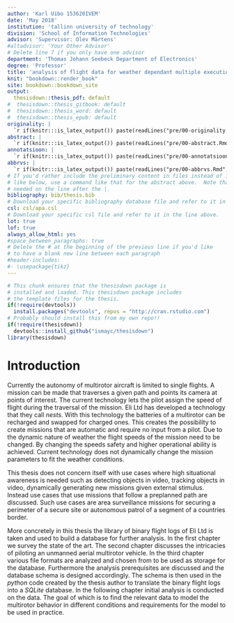 ```yaml
---
author: 'Karl Uibo 153620IVEM'
date: 'May 2018'
institution: 'tallinn university of technology'
division: 'School of Information Technologies'
advisor: 'Supervisor: Olev Märtens'
#altadvisor: 'Your Other Advisor'
# Delete line 7 if you only have one advisor
department: 'Thomas Johann Seebeck Department of Electronics'
degree: 'Professor'
title: 'analysis of flight data for weather dependant multiple execution autonomous missions'
knit: "bookdown::render_book"
site: bookdown::bookdown_site
output: 
  thesisdown::thesis_pdf: default
#  thesisdown::thesis_gitbook: default
#  thesisdown::thesis_word: default
#  thesisdown::thesis_epub: default
originality: |
  `r if(knitr:::is_latex_output()) paste(readLines("pre/00-originality.Rmd", encoding = "UTF-8"), collapse = '\n  ')`
abstract: |
  `r if(knitr:::is_latex_output()) paste(readLines("pre/00-abstract.Rmd", encoding = "UTF-8"), collapse = '\n  ')`
annotatsioon: |
  `r if(knitr:::is_latex_output()) paste(readLines("pre/00-annotatsioon.Rmd", encoding = "UTF-8"), collapse = '\n  ')`
abbrvs: |
  `r if(knitr:::is_latex_output()) paste(readLines("pre/00-abbrvs.Rmd", encoding = "UTF-8"), collapse = '\n  ')`
# If you'd rather include the preliminary content in files instead of inline
# like below, use a command like that for the abstract above.  Note that a tab is 
# needed on the line after the |.
bibliography: bib/thesis.bib
# Download your specific bibliography database file and refer to it in the line above.
csl: csl/apa.csl
# Download your specific csl file and refer to it in the line above.
lot: true
lof: true
always_allow_html: yes
#space_between_paragraphs: true
# Delete the # at the beginning of the previous line if you'd like
# to have a blank new line between each paragraph
#header-includes:
#- \usepackage{tikz}
---
```


<!--
Above is the YAML (YAML Ain't Markup Language) header that includes a lot of metadata used to produce the document.  Be careful with spacing in this header!

If you'd like to include a comment that won't be produced in your resulting file enclose it in a block like this.
-->

```r
# This chunk ensures that the thesisdown package is
# installed and loaded. This thesisdown package includes
# the template files for the thesis.
if(!require(devtools))
  install.packages("devtools", repos = "http://cran.rstudio.com")
# Probably should install this from my own repo!!
if(!require(thesisdown))
  devtools::install_github("ismayc/thesisdown")
library(thesisdown)
```

<!-- The {.unnumbered} option here means that the introduction will be "Chapter 0." You can also use {-} for no numbers
on chapters.
-->

# Introduction {.unnumbered}

Currently the autonomy of multirotor aircraft is limited to single flights. A mission can be made that traverses a given path and points its camera at points of interest. The current technology lets the pilot assign the speed of flight during the traversal of the mission. Eli Ltd has developed a technology that they call _nests_. With this technology the batteries of a multirotor can be recharged and swapped for charged ones. This creates the possibility to create missions that are automatic and require no input from a pilot. Due to the dynamic nature of weather the flight speeds of the mission need to be changed. By changing the speeds safety and higher operational ability is achieved. Current technology does not dynamically change the mission parameters to fit the weather conditions. 

This thesis does not concern itself with use cases where high situational awareness is needed such as detecting objects in video, tracking objects in video, dynamically generating new missions given external stimulus. Instead use cases that use missions that follow a preplanned path are discussed. Such use cases are area surveillance missions for securing a perimeter of a secure site or autonomous patrol of a segment of a countries border.

More concretely in this thesis the library of binary flight logs of Eli Ltd is taken and used to build a database for further analysis. In the first chapter we survey the state of the art. The second chapter discusses the intricacies of piloting an unmanned aerial multirotor vehicle. In the third chapter various file formats are analyzed and chosen from to be used as storage for the database. Furthermore the analysis prerequisites are discussed and the database schema is designed accordingly. The schema is then used in the _python_ code created by the thesis author to translate the binary flight logs into a _SQLite_ database. In the following chapter initial analysis is conducted on the data. The goal of which is to find the relevant data to model the multirotor behavior in different conditions and requirements for the model to be used in practice.

